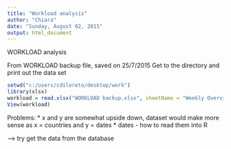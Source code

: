```yaml
---
title: "Workload analysis"
author: "Chiara"
date: "Sunday, August 02, 2015"
output: html_document
---
```

WORKLOAD analysis

From WORKLOAD backup file, saved on 25/7/2015
Get to the directory and print out the data set
```r
setwd("c:/users/cdiloreto/desktop/work")
library(xlsx)
workload = read.xlsx("WORKLOAD backup.xlsx", sheetName = "Weekly Overview")
View(workload)
```

Problems: 
* x and y are somewhat upside down, dataset would make more sense as x = countries and y = dates
* dates - how to read them into R

--> try get the data from the database

